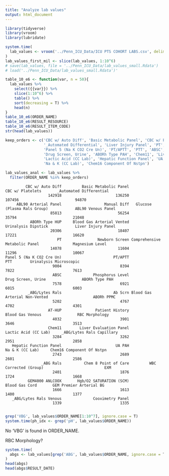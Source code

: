 ```yaml
---
title: "Analyze lab values"
output: html_document
---
```



```r
library(tidyverse)
library(vroom)
library(lubridate)
```


```r
system.time(
  lab_values <- vroom('../Penn_ICU_Data/ICU PTS COHORT LABS.csv', delim = ',')
)
lab_values_first_mil <- slice(lab_values, 1:10^6)
# save(lab_values, file = '../Penn_ICU_Data/lab_values_small.Rdata')
# load('../Penn_ICU_Data/lab_values_small.Rdata')'
```



```r
table_10_e6 <- function(var, n = 50){
  lab_values %>% 
    select({{var}}) %>% 
    slice(1:10^6) %>% 
    table() %>% 
    sort(decreasing = T) %>%
    head(n)
}
table_10_e6(ORDER_NAME)
table_10_e6(RESULT_RESOURCE)
table_10_e6(RESULT_ITEM_CODE)
str(head(lab_values))
```


```r
keep_orders <- c('CBC w/ Auto Diff', 'Basic Metabolic Panel', 'CBC w/ Platelets', 
                 '_Automated Differential', 'Liver Injury Panel', 'PT', 'Magnesium Level', 
                 'Panel 5 (Na K CO2 Cre Un)', 'PT/APTT', 'PTT', 'ABSC', 'Phosphorus Level',
                 'Drug Screen, Urine', 'ABORh Type PAH', 'Chem11', 'Liver Evaluation Panel',
                 'Lactic Acid (CC Lab)', 'Hepatic Function Panel', 'UA PAH',
                 'Na & K (CC Lab)', 'Chem16 Component Of Nstpn')

lab_values_anal <- lab_values %>%
  filter(ORDER_NAME %in% keep_orders)
```


             CBC w/ Auto Diff         Basic Metabolic Panel              CBC w/ Platelets       _Automated Differential 
                       142918                        136250                        107456                         94870 
         ABL90 Arterial Panel                   Manual Diff   Glucose (Plasma Rals Group)            ABL90 Venous Panel 
                        85813                         56254                         35794                         21048 
               ABORh Type HUP     Blood Gas Arterial Vented           Urinalysis Dipstick            Liver Injury Panel 
                        20306                         18407                         17221                         16620 
                           PT                Newborn Screen Comprehensive Metabolic Panel               Magnesium Level 
                        14078                         11604                         11296                         10067 
    Panel 5 (Na K CO2 Cre Un)                       PT/APTT                           PTT        Urinalysis Microscopic 
                         9004                          8394                          7822                          7613 
                         ABSC              Phosphorus Level            Drug Screen, Urine                ABORh Type PAH 
                         7578                          6921                          6015                          6003 
              _ABG/Lytes Rals                       Ab Scrn Blood Gas Arterial Non-Vented                    ABORh PPMC 
                         5202                          4767                          4702                          4301 
                       AT-HUP               Patient History              Blood Gas Venous                RBC Morphology 
                         4032                          3901                          3646                          3513 
                       Chem11        Liver Evaluation Panel          Lactic Acid (CC Lab)     _ABG/Lytes Rals Capillary 
                         3284                          3262                          2951                          2858 
       Hepatic Function Panel                        UA PAH               Na & K (CC Lab)     Chem16 Component Of Nstpn 
                         2743                          2689                          2601                          2586 
                    _ABG Rals          Chem 8 Point of Care         WBC Corrected (Group)                           EXM 
                         2401                          1876                          1724                          1668 
              GEM4000 ANLCOOX       Hgb/O2 SATURATION (SCM)                Blood Gas Cord       GEM Premier Arterial BG 
                         1666                          1613                          1400                          1377 
       _ABG/Lytes Rals Venous              Cooximetry Panel 
                         1339                          1335 
                              

```r
grep('VBG', lab_values$ORDER_NAME[1:10^7], ignore.case = T)
system.time(ph_idx <- grep('pH', lab_values$ORDER_NAME))
```
No 'VBG' is found in ORDER_NAME.

RBC Morphology?
                              
```r
system.time(
  abgs <- lab_values[grep('ABG', lab_values$ORDER_NAME, ignore.case = T),]
)
head(abgs)
head(abgs$RESULT_DATE)
```



